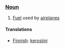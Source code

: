 === [[Noun]] ===

#[[Fuel]] used by [[airplane]]s

==== Translations ====

*[[Finnish]]: [[kerosiini]]